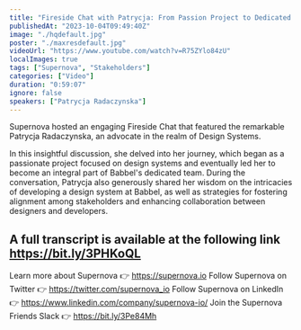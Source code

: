 ```yaml
---
title: "Fireside Chat with Patrycja: From Passion Project to Dedicated Design System Team"
publishedAt: "2023-10-04T09:49:40Z"
image: "./hqdefault.jpg"
poster: "./maxresdefault.jpg"
videoUrl: "https://www.youtube.com/watch?v=R75ZYlo84zU"
localImages: true
tags: ["Supernova", "Stakeholders"]
categories: ["Video"]
duration: "0:59:07"
ignore: false
speakers: ["Patrycja Radaczynska"]
---
```


Supernova hosted an engaging Fireside Chat that featured the remarkable Patrycja Radaczynska, an advocate in the realm of Design Systems.

In this insightful discussion, she delved into her journey, which began as a passionate project focused on design systems and eventually led her to become an integral part of Babbel's dedicated team. During the conversation, Patrycja also generously shared her wisdom on the intricacies of developing a design system at Babbel, as well as strategies for fostering alignment among stakeholders and enhancing collaboration between designers and developers.

## A full transcript is available at the following link https://bit.ly/3PHKoQL

Learn more about Supernova 👉 https://supernova.io
Follow Supernova on Twitter 👉 https://twitter.com/supernova_io
Follow Supernova on LinkedIn 👉 https://www.linkedin.com/company/supernova-io/
Join the Supernova Friends Slack 👉 https://bit.ly/3Pe84Mh
